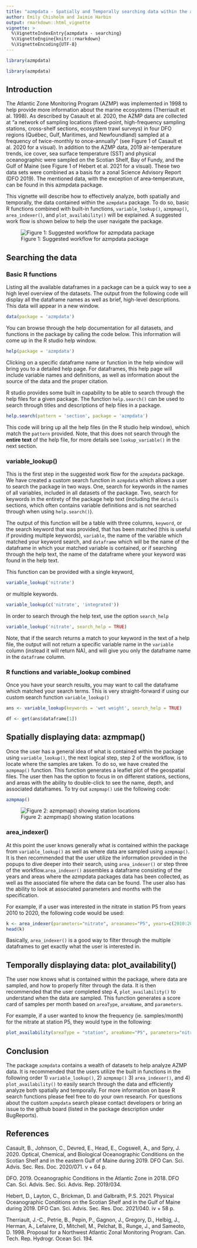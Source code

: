 ```yaml
---
title: "azmpdata - Spatially and Temporally searching data within the azmpdata package"
author: Emily Chisholm and Jaimie Harbin
output: rmarkdown::html_vignette
vignette: >
  %\VignetteIndexEntry{azmpdata - searching}
  %\VignetteEngine{knitr::rmarkdown}
  %\VignetteEncoding{UTF-8}
---
```

```r
library(azmpdata)
```

```r
library(azmpdata)
```

## Introduction

The Atlantic Zone Monitoring Program (AZMP) was implemented in 1998 to help provide more information about the marine ecosystems (Therriault et al. 1998). As described by Casault et al. 2020, the AZMP data are collected at "a network of sampling locations (fixed-point, high-frequency sampling stations, cross-shelf sections, ecosystem trawl surveys) in four DFO regions (Québec, Gulf, Maritimes, and Newfoundland) sampled at a frequency of twice-monthly to once-annually" (see Figure 1 of Casault et al. 2020 for a visual). In addition to the AZMP data, 2019 air-temperature trends, ice cover, sea surface temperature (SST) and physical oceanographic were sampled on the Scotian Shelf, Bay of Fundy, and the Gulf of Maine (see Figure 1 of Hebert et al. 2021 for a visual). These two data sets were combined as a basis for a zonal Science Advisory Report (DFO 2019). The mentioned data, with the exception of area-temperature, can be found in this azmpdata package.

This vignette will describe how to effectively analyze, both spatially and temporally, the data contained within the `azmpdata` package. To do so, basic R functions combined with built-in functions, `variable_lookup()`, `azmpmap()`, `area_indexer()`, and `plot_availability()` will be explained. A suggested work flow is shown below to help the user navigate the package.

![Figure 1: Suggested workflow for azmpdata package](flowchart.png)


## Searching the data

### Basic R functions

Listing all the available dataframes in a package can be a quick way to see a high level overview of the datasets. The output from the following code will display all the dataframe names as well as brief, high-level descriptions. This data will appear in a new window.

```r

data(package = 'azmpdata')

```

You can browse through the help documentation for all datasets, and functions in the package by calling the code below. This information will come up in the R studio help window. 

```r

help(package = 'azmpdata')

```

Clicking on a specific dataframe name or function in the help window will bring you to a detailed help page. For dataframes, this help page will include variable names and definitions, as well as information about the source of the data and the proper citation.

R studio provides some built in capability to be able to search through the help files for a given package. The function `help.search()` can be used to search through titles and descriptions of help files in a package. 

```r

help.search(pattern = 'section', package = 'azmpdata')

```

This code will bring up all the help files (in the R studio help window), which match the `pattern` provided. Note, that this does not search through the __entire text__ of the help file, for more details see `lookup_variable()` in the next section.


### variable_lookup()

This is the first step in the suggested work flow for the `azmpdata` package. We have created a custom search function in `azmpdata` which allows a user to search the package in two ways. One, search for keywords in the names of all variables, included in all datasets of the package. Two, search for keywords in the entirety of the package help text (including the `details` sections, which often contains variable definitions and is not searched through when using `help.search()`).

The output of this function will be a table with three columns, `keyword`, or the search keyword that was provided, that has been matched (this is useful if providing multiple keywords), `variable`, the name of the variable which matched your keyword search, and `dataframe` which will be the name of the dataframe in which your matched variable is contained, or if searching through the help text, the name of the dataframe where your keyword was found in the help text. 

This function can be provided with a single keyword,

```r
variable_lookup('nitrate')
```

or multiple keywords.

```r
variable_lookup(c('nitrate', 'integrated'))
```

In order to search through the help text, use the option `search_help`

```r
variable_lookup('nitrate', search_help = TRUE)
```

Note, that if the search returns a match to your keyword in the text of a help file, the output will not return a specific variable name in the `variable` column (instead it will return NA), and will give you only the dataframe name in the `dataframe` column. 


### R functions and variable_lookup combined

Once you have your search results, you may want to call the dataframe which matched your search terms. This is very straight-forward if using our custom search function `variable_lookup()`

```r
ans <- variable_lookup(keywords = 'wet weight', search_help = TRUE)

df <- get(ans$dataframe[1])

```


## Spatially displaying data: azmpmap()

Once the user has a general idea of what is contained within the package using `variable_lookup()`, the next logical step, step 2 of the workflow, is to locate where the samples are taken. To do so, we have created the `azmpmap()` function. This function generates a leaflet plot of the geospatial files. The user then has the option to focus in on different stations, sections, and areas with the ability to double-click to see the name, depth, and associated dataframes. To try out `azmpmap()` use the following code:


```r
azmpmap()
```

![Figure 2: azmpmap() showing station locations](azmpmap.png)

### area_indexer()

At this point the user knows generally what is contained within the package from `variable_lookup()` as well as where data are sampled using `azmpmap()`. It is then recommended that the user utilize the information provided in the popups to dive deeper into their search, using `area_indexer()` or step three of the workflow.`area_indexer()` assembles a dataframe consisting of the years and areas where the azmpdata packages data has been collected, as well as the associated file where the data can be found. The user also has the ability to look at associated parameters and months with the specification.

For example, if a user was interested in the nitrate in station P5 from years 2010 to 2020, the following code would be used:

```r
k <- area_indexer(parameters="nitrate", areanames="P5", years=c(2010:2020), fuzzyParameters = F)
head(k)
```

Basically, `area_indexer()` is a good way to filter through the multiple dataframes to get exactly what the user is interested in.


## Temporally displaying data: plot_availability()

The user now knows what is contained within the package, where data are sampled, and how to properly filter through the data. It is then recommended that the user completed step 4, `plot_availability()` to understand when the data are sampled. This function generates a score card of samples per month based on `areaType`, `areaName`, and `parameters`.

For example, if a user wanted to know the frequency (ie. samples/month) for the nitrate at station P5, they would type in the following:

```r
plot_availability(areaType = "station", areaName="P5", parameters="nitrate")
```

## Conclusion

The package `azmpdata` contains a wealth of datasets to help analyze AZMP data. It is recommended that the users utilize the built in functions in the following order 1) `variable_lookup()`, 2) `azmpmap()` 3) `area_indexer()`, and 4) `plot_availability()` to easily search through the data and efficiently analyze both spatially and temporally. For more information on base R search functions please feel free to do your own research. For questions about the custom `azmpdata` search please contact developers or bring an issue to the github board (listed in the package description under BugReports). 

## References

Casault, B., Johnson, C., Devred, E., Head, E., Cogswell, A., and Spry, J. 2020. Optical, Chemical, and Biological Oceanographic Conditions on the Scotian Shelf and in the eastern Gulf of Maine during 2019. DFO Can. Sci. Advis. Sec. Res. Doc. 2020/071. v + 64 p.

DFO. 2019. Oceanographic Conditions in the Atlantic Zone in 2018. DFO Can. Sci. Advis. Sec. Sci. Advis. Rep. 2019/034.

Hebert, D., Layton, C., Brickman, D. and Galbraith, P.S. 2021. Physical Oceanographic Conditions on the Scotian Shelf and in the Gulf of Maine during 2019. DFO Can. Sci. Advis. Sec. Res. Doc. 2021/040. iv + 58 p.

Therriault, J.-C., Petrie, B., Pepin, P., Gagnon, J., Gregory, D., Helbig, J., Herman, A., Lefaivre, D., Mitchell, M., Pelchat, B., Runge, J., and Sameoto, D. 1998. Proposal for a Northwest Atlantic Zonal Monitoring Program. Can. Tech. Rep. Hydrogr. Ocean Sci. 194.


